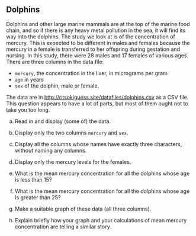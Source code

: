 ## Dolphins

 Dolphins and other large marine mammals are at the top of the marine food chain, and so if there is any heavy metal pollution in the sea, it will find its way into the dolphins. The study we look at is of the concentration of mercury. This is expected to be different in males and females because the mercury in a female is transferred to her offspring during gestation and nursing. In this study, there were 28 males and 17 females of various ages. There are three columns in the data file:

- `mercury`, the concentration in the liver, in micrograms per gram
- `age` in years
- `sex` of the dolphin, male or female.

The data are in [http://ritsokiguess.site/datafiles/dolphins.csv](http://ritsokiguess.site/datafiles/dolphins.csv) as a CSV file. This question appears to have a lot of parts, but most of them ought not to take you too long.



(a) Read in and display (some of) the data.



(b) Display only the two columns `mercury` and `sex`.



(c) Display all the columns whose names have exactly three characters, without naming any columns.



(d) Display only the mercury levels for the females. 



(e) What is the mean mercury concentration for all the dolphins whose age is less than 15?



(f) What is the mean mercury concentration for all  the dolphins whose age is greater than 25?



(g) Make a suitable graph of these data (all three columns).



(h) Explain briefly how your graph and your calculations of mean mercury concentration are telling a similar story.





